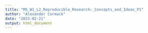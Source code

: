 ```yaml
---
title: "M5_W1_L2_Reproducible_Research:_Concepts_and_Ideas_P1"
author: "Alexander Cormack"
date: "2023-02-21"
output: html_document
---
```








